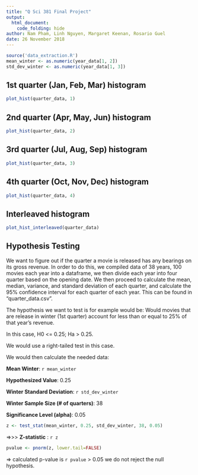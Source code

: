 ---
title: "Q Sci 381 Final Project"
output:
  html_document:
    code_folding: hide
author: Nam Pham, Linh Nguyen, Margaret Keenan, Rosario Guel
date: 26 November 2018
---

```{r, include=FALSE}
source('data_extraction.R')
mean_winter <- as.numeric(year_data[1, 2])
std_dev_winter <- as.numeric(year_data[1, 3])
```


## 1st quarter (Jan, Feb, Mar) histogram
```{r, echo = FALSE, warning = FALSE}
plot_hist(quarter_data, 1)
```

## 2nd quarter (Apr, May, Jun) histogram
```{r, echo = FALSE, warning = FALSE}
plot_hist(quarter_data, 2)
```

## 3rd quarter (Jul, Aug, Sep) histogram
```{r, echo = FALSE, warning = FALSE}
plot_hist(quarter_data, 3)
```

## 4th quarter (Oct, Nov, Dec) histogram
```{r, echo = FALSE, warning = FALSE}
plot_hist(quarter_data, 4)
```

## Interleaved histogram
```{r, echo=FALSE}
plot_hist_interleaved(quarter_data)
```

## Hypothesis Testing

We want to figure out if the quarter a movie is released has any bearings on its gross revenue. In order to do this, we compiled data of 38 years, 100 movies each year into a dataframe, we then divide each year into four quarter based on the opening date. We then proceed to calculate the mean, median, variance, and standard deviation of each quarter, and calculate the 95% confidence interval for each quarter of each year. This can be found in "quarter_data.csv". 

The hypothesis we want to test is for example would be:
Would movies that are release in winter (1st quarter) account for less than or equal to 25% of that year's revenue. 

In this case, H0 <= 0.25; Ha > 0.25.

We would use a right-tailed test in this case. 

We would then calculate the needed data:

**Mean Winter**: `r mean_winter`

**Hypothesized Value**: 0.25

**Winter Standard Deviation**: `r std_dev_winter`

**Winter Sample Size (# of quarters)**: 38

**Significance Level (alpha)**: 0.05

```{r, echo=FALSE} 
z <- test_stat(mean_winter, 0.25, std_dev_winter, 38, 0.05)
```

=>>> **Z-statistic** : `r z`

```{r, echo=FALSE} 
pvalue <- pnorm(z, lower.tail=FALSE) 
```

=> calculated p-value is `r pvalue` > 0.05 we do not reject the null hypothesis.



